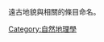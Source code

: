 {{cat main}}
遠古地貌與相關的條目命名。

<!--[[Category:_Subfields_of_geology|Category: Subfields of geology]]-->
<!--[[Category:_Subfields_of_paleontology|Category: Subfields of paleontology]]-->
{{Commonscat|Palaeogeography}}

[[Category:自然地理學|Category:自然地理學]]